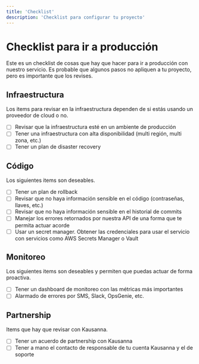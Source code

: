 ```yaml
---
title: 'Checklist'
description: 'Checklist para configurar tu proyecto'
---
```


# Checklist para ir a producción

Este es un checklist de cosas que hay que hacer para ir a producción con nuestro servicio.
Es probable que algunos pasos no apliquen a tu proyecto, pero es importante que los revises.

## Infraestructura

Los items para revisar en la infraestructura dependen de si estás usando un proveedor de cloud o no.

- [ ] Revisar que la infraestructura esté en un ambiente de producción
- [ ] Tener una infraestructura con alta disponibilidad (multi región, multi zona, etc.)
- [ ] Tener un plan de disaster recovery

## Código

Los siguientes items son deseables.

- [ ] Tener un plan de rollback
- [ ] Revisar que no haya información sensible en el código (contraseñas, llaves, etc.)
- [ ] Revisar que no haya información sensible en el historial de commits
- [ ] Manejar los errores retornados por nuestra API de una forma que te permita actuar acorde
- [ ] Usar un secret manager. Obtener las credenciales para usar el servicio con servicios como AWS Secrets Manager o Vault

## Monitoreo

Los siguientes items son deseables y permiten que puedas actuar de forma proactiva.

- [ ] Tener un dashboard de monitoreo con las métricas más importantes
- [ ] Alarmado de errores por SMS, Slack, OpsGenie, etc.

## Partnership

Items que hay que revisar con Kausanna.

- [ ] Tener un acuerdo de partnership con Kausanna
- [ ] Tener a mano el contacto de responsable de tu cuenta Kausanna y el de soporte
